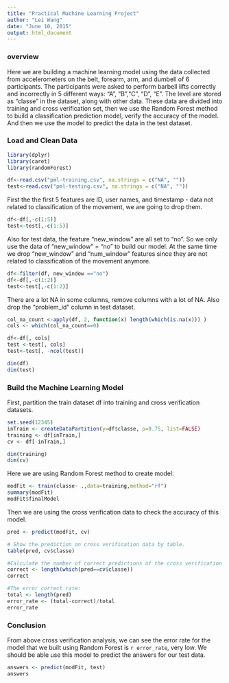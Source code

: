 ```yaml
---
title: "Practical Machine Learning Project"
author: "Lei Wang"
date: "June 10, 2015"
output: html_document
---
```


### overview ###

Here we are building a machine learning model using the data collected from accelerometers on the belt, forearm, arm, and dumbell of 6 participants. The participants were asked to perform barbell lifts correctly and incorrectly in 5 different ways: "A", "B","C", "D", "E".  The level are stored as "classe" in the dataset, along with other data.  These data are divided into training and cross verification set, then we use the Random Forest method to build a classification prediction model, verify the accuracy of the model.  And then we use the model to predict the data in the test dataset.


### Load and Clean Data ###

```r
library(dplyr)
library(caret)
library(randomForest)

df<-read.csv("pml-training.csv", na.strings = c("NA", ""))
test<-read.csv("pml-testing.csv", na.strings = c("NA", ""))
```

First the the first 5 features are ID, user names, and timestamp - data not related to classification of the movement, we are going to drop them. 
```r
df<-df[,-c(1:5)]
test<-test[,-c(1:5)]

```

Also for test data, the feature "new_window" are all set to "no".  So we only use the data of "new_window" = "no" to build our model.  At the same time we drop "new_window" and "num_window" features since they are not related to classification of the movement anymore.
```r
df<-filter(df, new_window =="no")
df<-df[,-c(1:2)]
test<-test[,-c(1:2)]
```

There are a lot NA in some columns, remove columns with a lot of NA.  Also drop the "problem_id" column in test dataset.
```r
col_na_count <-apply(df, 2, function(x) length(which(is.na(x))) )
cols <- which(col_na_count==0)

df<-df[, cols]
test <-test[, cols]
test<-test[, -ncol(test)]

dim(df)
dim(test)
```

### Build the Machine Learning Model ###

First, partition the train dataset df into training and cross verification datasets.
```r
set.seed(12345)
inTrain <- createDataPartition(y=df$classe, p=0.75, list=FALSE)
training <- df[inTrain,]
cv <- df[-inTrain,]

dim(training)
dim(cv)
```

Here we are using Random Forest method to create model:
```r
modFit <- train(classe~ .,data=training,method="rf")
summary(modFit)
modFit$finalModel
```

Then we are using the cross verification data to check the accuracy of this model.

```r
pred <- predict(modFit, cv)

# Show the prediction on cross verification data by table.
table(pred, cv$classe)

#Calculate the number of correct predictions of the cross verification data.
correct <- length(which(pred==cv$classe))
correct

#The error correct rate:
total <- length(pred)
error_rate <- (total-correct)/total
error_rate
```
### Conclusion ###
From above cross verification analysis, we can see the error rate for the model that we built using Random Forest is `r error_rate`, very low.  We should be able use this model to predict the answers for our test data.

```r
answers <- predict(modFit, test)
answers
```